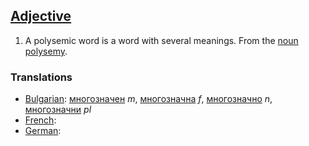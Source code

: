 ==[[Adjective]]==

#A polysemic word is a word with several meanings. From the [[noun]] [[polysemy]].

===Translations===
*[[Bulgarian]]: [[многозначен]] ''m'', [[многозначна]] ''f'', [[многозначно]] ''n'', [[многозначни]] ''pl''
*[[French]]: [[]]
*[[German]]: [[]]